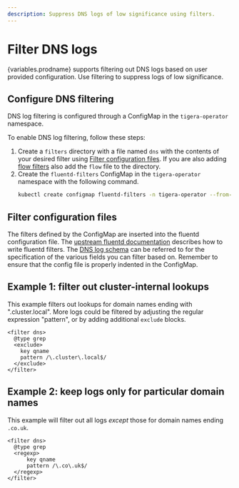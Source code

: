 ```yaml
---
description: Suppress DNS logs of low significance using filters.
---
```



# Filter DNS logs

{variables.prodname} supports filtering out DNS logs based on user provided
configuration. Use filtering to suppress logs of low significance.

## Configure DNS filtering

DNS log filtering is configured through a ConfigMap in the `tigera-operator`
namespace.

To enable DNS log filtering, follow these steps:

1. Create a `filters` directory with a file named `dns` with the contents of
   your desired filter using [Filter configuration files](#filter-configuration-files).
   If you are also adding [flow filters](../flow/filtering.mdx) also add the `flow` file
   to the directory.
1. Create the `fluentd-filters` ConfigMap in the `tigera-operator` namespace
   with the following command.
   ```bash
   kubectl create configmap fluentd-filters -n tigera-operator --from-file=filters
   ```

## Filter configuration files

The filters defined by the ConfigMap are inserted into the fluentd configuration file.
The [upstream fluentd documentation](https://docs.fluentd.org/filter/grep)
describes how to write fluentd filters. The [DNS log schema](dns-logs.mdx) can be referred to
for the specification of the various fields you can filter based on. Remember to ensure
that the config file is properly indented in the ConfigMap.

## Example 1: filter out cluster-internal lookups

This example filters out lookups for domain names ending with ".cluster.local". More
logs could be filtered by adjusting the regular expression "pattern", or by adding
additional `exclude` blocks.

```
<filter dns>
  @type grep
  <exclude>
    key qname
    pattern /\.cluster\.local$/
  </exclude>
</filter>
```

## Example 2: keep logs only for particular domain names

This example will filter out all logs _except_ those for domain names ending `.co.uk`.

```
<filter dns>
  @type grep
  <regexp>
      key qname
      pattern /\.co\.uk$/
  </regexp>
</filter>
```

